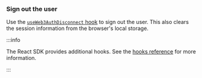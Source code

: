 ### Sign out the user

Use the [`useWeb3AuthDisconnect` hook](/embedded-wallets/sdk/react/hooks/useWeb3AuthDisconnect) to
sign out the user. This also clears the session information from the browser's local storage.

:::info

The React SDK provides additional hooks.
See the [hooks reference](/embedded-wallets/sdk/react/hooks) for more information.

:::
